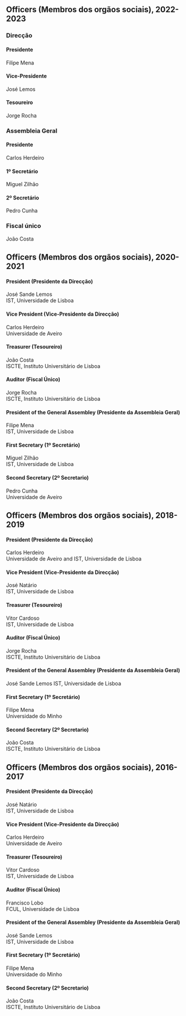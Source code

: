 ## Officers (Membros dos orgãos sociais), 2022-2023

<!--
### Direcção

|                | 
:----------------|:----------------
Presidente       | Filipe Mena
Vice-Presidente  | José Lemos
Tesoureiro       | Jorge Rocha


### Assembleia Geral

|                | 
:----------------|:-----------------
Presidente       | Carlos Herdeiro
1º Secretário    | Miguel Zilhão
2º Secretário    | Pedro Cunha


Fiscal único:              J. Costa
-->

### Direcção

#### Presidente
Filipe Mena

#### Vice-Presidente
José Lemos

#### Tesoureiro
Jorge Rocha


### Assembleia Geral

#### Presidente
Carlos Herdeiro

#### 1º Secretário
Miguel Zilhão

#### 2º Secretário
Pedro Cunha


### Fiscal único
João Costa


## Officers (Membros dos orgãos sociais), 2020-2021

#### President (Presidente da Direcção)
José Sande Lemos  
IST, Universidade de Lisboa

#### Vice President (Vice-Presidente da Direcção)
Carlos Herdeiro  
Universidade de Aveiro

#### Treasurer (Tesoureiro)
João Costa  
ISCTE, Instituto Universitário de Lisboa

#### Auditor (Fiscal Único)
Jorge Rocha  
ISCTE, Instituto Universitário de Lisboa



#### President of the General Assembley (Presidente da Assembleia Geral)
Filipe Mena  
IST, Universidade de Lisboa

#### First Secretary (1º Secretário)
Miguel Zilhão  
IST, Universidade de Lisboa

#### Second Secretary (2º Secretario)
Pedro Cunha  
Universidade de Aveiro




## Officers (Membros dos orgãos sociais), 2018-2019

#### President (Presidente da Direcção)
Carlos Herdeiro  
Universidade de Aveiro and IST, Universidade de Lisboa

#### Vice President (Vice-Presidente da Direcção)
José Natário  
IST, Universidade de Lisboa

#### Treasurer (Tesoureiro)
Vitor Cardoso  
IST, Universidade de Lisboa

#### Auditor (Fiscal Único)
Jorge Rocha  
ISCTE, Instituto Universitário de Lisboa

#### President of the General Assembley (Presidente da Assembleia Geral)
José Sande Lemos 
IST, Universidade de Lisboa


#### First Secretary (1º Secretário)
Filipe Mena  
Universidade do Minho

#### Second Secretary (2º Secretario)
João Costa  
ISCTE, Instituto Universitário de Lisboa


## Officers (Membros dos orgãos sociais), 2016-2017

#### President (Presidente da Direcção)
José Natário  
IST, Universidade de Lisboa

#### Vice President (Vice-Presidente da Direcção)
Carlos Herdeiro  
Universidade de Aveiro

#### Treasurer (Tesoureiro)
Vitor Cardoso  
IST, Universidade de Lisboa

#### Auditor (Fiscal Único)
Francisco Lobo  
FCUL, Universidade de Lisboa

#### President of the General Assembley (Presidente da Assembleia Geral)
José Sande Lemos  
IST, Universidade de Lisboa


#### First Secretary (1º Secretário)
Filipe Mena  
Universidade do Minho

#### Second Secretary (2º Secretario)
João Costa  
ISCTE, Instituto Universitário de Lisboa
